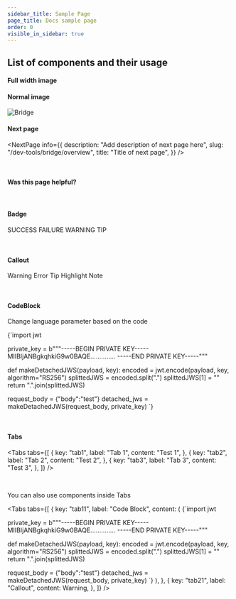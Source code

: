 ```yaml
---
sidebar_title: Sample Page
page_title: Docs sample page
order: 0
visible_in_sidebar: true
---
```


## List of components and their usage

#### Full width image

<MainImage
    src="https://storage.googleapis.com/strapi-assets/latest/Screenshot_2021_03_19_at_3_39_31_PM_ccd1f16be5/Screenshot_2021_03_19_at_3_39_31_PM_ccd1f16be5.png"
    alt="Bridge"
/>

#### Normal image

<img
    src="https://storage.googleapis.com/strapi-assets/latest/Screenshot_2021_03_19_at_3_39_31_PM_ccd1f16be5/Screenshot_2021_03_19_at_3_39_31_PM_ccd1f16be5.png"
    alt="Bridge"
/>

#### Next page

<NextPage
    info={{
        description: "Add description of next page here",
        slug: "/dev-tools/bridge/overview",
        title: "Title of next page",
    }}
/>

<br />

#### Was this page helpful?

<WasPageHelpful />

<br />

#### Badge

<Badge type="success">SUCCESS</Badge>
<Badge type="failure">FAILURE</Badge>
<Badge type="warning">WARNING</Badge>
<Badge type="tip">TIP</Badge>

<br />

#### Callout

<Callout type="warning">Warning</Callout>
<Callout type="error">Error</Callout>
<Callout type="tip">Tip</Callout>
<Callout type="highlight">Highlight</Callout>
<Callout type="note">Note</Callout>

<br />

#### CodeBlock

Change language parameter based on the code

<CodeBlockWithCopy language="python">
    {`import jwt 
 
private_key = b"""-----BEGIN PRIVATE KEY----- 
MIIBIjANBgkqhkiG9w0BAQE.............. 
-----END PRIVATE KEY-----""" 
 
def makeDetachedJWS(payload, key): 
    encoded = jwt.encode(payload, key, algorithm="RS256") 
    splittedJWS = encoded.split(".") 
    splittedJWS[1] = "" 
    return ".".join(splittedJWS) 
 
request_body = {"body":"test"} 
detached_jws = makeDetachedJWS(request_body, private_key) `}
</CodeBlockWithCopy>

<br />

#### Tabs

<Tabs
    tabs={[
        {
            key: "tab1",
            label: "Tab 1",
            content: "Test 1",
        },
        {
            key: "tab2",
            label: "Tab 2",
            content: "Test 2",
        },
        {
            key: "tab3",
            label: "Tab 3",
            content: "Test 3",
        },
    ]}
/>

<br />

You can also use components inside Tabs

<Tabs
    tabs={[
        {
            key: "tab11",
            label: "Code Block",
            content: (
                <CodeBlockWithCopy language="python">
                    {`import jwt 
 
private_key = b"""-----BEGIN PRIVATE KEY----- 
MIIBIjANBgkqhkiG9w0BAQE.............. 
-----END PRIVATE KEY-----""" 
 
def makeDetachedJWS(payload, key): 
    encoded = jwt.encode(payload, key, algorithm="RS256") 
    splittedJWS = encoded.split(".") 
    splittedJWS[1] = "" 
    return ".".join(splittedJWS) 
 
request_body = {"body":"test"} 
detached_jws = makeDetachedJWS(request_body, private_key) `}
                </CodeBlockWithCopy>
            ),
        },
        {
            key: "tab21",
            label: "Callout",
            content: <Callout type="warning">Warning</Callout>,
        },
    ]}
/>

<br />

